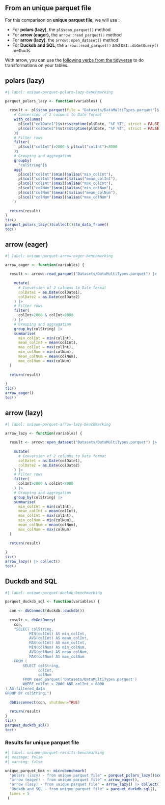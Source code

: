 ## From an unique parquet file


For this comparison on **unique parquet file**, we will use :

- For **polars (lazy)**, the `pl$scan_parquet()` method
- For **arrow (eager)**, the `arrow::read_parquet()` method
- For **arrow (lazy)**, the `arrow::open_dataset()` method
- For **Duckdb and SQL**, the `arrow::read_parquet()` and `DBI::dbGetQuery()` methods

::: {.callout-note}
With arrow, you can use the [following verbs from the tidyverse](https://arrow.apache.org/docs/dev/r/reference/acero.html) to do transformations on your tables.
:::

::: {.panel-tabset}

## polars (lazy)

```r
#| label: unique-parquet-polars-lazy-benchmarking

parquet_polars_lazy <- function(variables) {
  
  result <- pl$scan_parquet(file = "Datasets/DataMultiTypes.parquet")$
    # Conversion of 2 columns to Date format
    with_columns(
      pl$col("colDate1")$str$strptime(pl$Date, "%F %T", strict = FALSE),
      pl$col("colDate2")$str$strptime(pl$Date, "%F %T", strict = FALSE)
    )$
    # Filter rows
    filter(
      pl$col("colInt")>2000 & pl$col("colInt")<8000
    )$
    # Grouping and aggregation
    groupby(
      "colString")$
    agg(
      pl$col("colInt")$min()$alias("min_colInt"),
      pl$col("colInt")$mean()$alias("mean_colInt"),
      pl$col("colInt")$max()$alias("max_colInt"),
      pl$col("colNum")$min()$alias("min_colNum"),
      pl$col("colNum")$mean()$alias("mean_colNum"),
      pl$col("colNum")$max()$alias("max_colNum")
    )
  
  return(result)
}
tic()
parquet_polars_lazy()$collect()$to_data_frame()
toc()
```

## arrow (eager)

```r
#| label: unique-parquet-arrow-eager-benchmarking

arrow_eager <- function(variables) {
  
  result <- arrow::read_parquet("Datasets/DataMultiTypes.parquet") |>
    
    mutate(
      # Conversion of 2 columns to Date format
      colDate1 = as.Date(colDate1),
      colDate2 = as.Date(colDate2)
    ) |>
    # Filter rows
    filter(
      colInt>2000 & colInt<8000
    ) |>
    # Grouping and aggregation
    group_by(colString) |> 
    summarise(
      min_colInt = min(colInt),
      mean_colInt = mean(colInt),
      mas_colInt = max(colInt),
      min_colNum = min(colNum),
      mean_colNum = mean(colNum),
      max_colNum = max(colNum)
  )
  
  return(result)
  
}
tic()
arrow_eager()
toc()
```

## arrow (lazy)

```r
#| label: unique-parquet-arrow-lazy-benchmarking

arrow_lazy <- function(variables) {
  
  result <- arrow::open_dataset("Datasets/DataMultiTypes.parquet") |>
    
    mutate(
      # Conversion of 2 columns to Date format
      colDate1 = as.Date(colDate1),
      colDate2 = as.Date(colDate2)
    ) |>
    # Filter rows
    filter(
      colInt>2000 & colInt<8000
    ) |>
    # Grouping and aggregation
    group_by(colString) |> 
    summarise(
      min_colInt = min(colInt),
      mean_colInt = mean(colInt),
      mas_colInt = max(colInt),
      min_colNum = min(colNum),
      mean_colNum = mean(colNum),
      max_colNum = max(colNum)
  )
  
  return(result)
  
}
tic()
arrow_lazy() |> collect()
toc()
```

## Duckdb and SQL

```r
#| label: unique-parquet-duckdb-benchmarking

parquet_duckdb_sql <- function(variables) {
  
  con <- dbConnect(duckdb::duckdb())
  
  result <- dbGetQuery(
    con, 
    "SELECT colString,
           MIN(colInt) AS min_colInt,
           AVG(colInt) AS mean_colInt,
           MAX(colInt) AS max_colInt,
           MIN(colNum) AS min_colNum,
           AVG(colNum) AS mean_colNum,
           MAX(colNum) AS max_colNum
    FROM (
        SELECT colString,
               colInt,
               colNum
        FROM read_parquet('Datasets/DataMultiTypes.parquet')
        WHERE colInt > 2000 AND colInt < 8000
) AS filtered_data
GROUP BY colString;")
  
  dbDisconnect(con, shutdown=TRUE)
  
  return(result)
}
tic()
parquet_duckdb_sql()
toc()
```


:::

### Results for unique parquet file

```r
#| label: unique-parquet-results-benchmarking
#| message: false
#| warning: false

unique_parquet_bmk <- microbenchmark(
  "polars (lazy) - from unique parquet file" = parquet_polars_lazy()$collect()$to_data_frame(),
  "arrow (eager) - from unique parquet file" = arrow_eager(),
  "arrow (lazy) - from unique parquet file" = arrow_lazy() |> collect(),
  "Duckdb and SQL - from unique parquet file" = parquet_duckdb_sql(),
  times = 5
 )
```
 